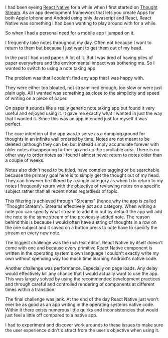 
<MDXImage
  src="/images/projects/thought-stream/thought-stream_banner.jpg"
  width={1140}
  aspectRatio="6/3"
  position="top"
  alt=""
/>

I had been eyeing [React Native](https://reactnative.dev/) for a while when I first started on [Thought Stream](https://play.google.com/store/apps/details?id=com.thoughtstreammobileapp&hl=en&gl=US&pli=1). As an app development framework that lets you create Apps for both Apple Iphone and Android using only Javascript and React, React Native was something I had been wanting to play around with for a while.

So when I had a personal need for a mobile app I jumped on it.

I frequently take notes throughout my day. Often not because I want to return to them but because I just want to get them out of my head.

<MDXImage
  src="/images/projects/thought-stream/store-mobile-1.png"
  height={812}
  width={400}
  aspectRatio="5/9"
  alt=""
  float="right"
  caption="The home feed screen of all your thoughts in an infinite scrolling wall. The hidden side menu lets you filter the thoughts by a specific stream."
/>

<MDXImage
  src="/images/projects/thought-stream/store-mobile-4.png"
  height={812}
  width={400}
  aspectRatio="5/9"
  alt=""
  float="right"
  caption="Editing screen with a rich text editor, undo/redo functions and the ability to change the thought's stream."
/>
In the past I had used paper. A lot of it. But I was tired of having piles of paper
everywhere and the environmental impact was bothering me. So I wanted to switch to
using a note taking app.

The problem was that I couldn't find any app that I was happy with.

They were either too bloated, not streamlined enough, too slow or were just plain ugly. All I wanted was something as close to the simplicity and speed of writing on a piece of paper.

On paper it sounds like a really generic note taking app but found it very useful and enjoyed using it. It gave me exactly what I wanted in just the way that I wanted it. Since this was an app intended just for myself it was perfect.

The core intention of the app was to serve as a dumping ground for thoughts in an infinite wall ordered by time. Notes are not meant to be deleted (although they can be) but instead simply accumulate forever with older notes disappearing further up and up the scrollable area. There is no other way to order notes as I found I almost never return to notes older than a couple of weeks.

Notes also didn't need to be titled, have complex tagging or be searchable because the primary goal here is to simply get the thought out of my head. They can however be filtered by a single category as when I do return to my notes I frequently return with the objective of reviewing notes on a specific subject rather than all recent notes regardless of topic.

This filtering is achieved through "Streams" (hence why the app is called 'Thought Stream'). Streams effectively act as a category. When writing a note you can specify what stream to add it in but by default the app will add the note to the same stream of the previously added note. The reason behind this is because I would often have a string of thoughts in a row on the one subject and it saved on a button press to note have to specify the stream on every new note.

The biggest challenge was the rich text editor. React Native by itself doesn't come with one and because every primitive React Native component is written in the operating system's own language I couldn't exactly write my own without spending way too much time learning Android's native code.

Another challenge was performance. Especially on page loads. Any delay would effectively kill any chance that I would actually want to use the app. This was largely solved by using the recommended development practices and through careful and controlled rendering of components at different times within a transition.

The final challenge was jank. At the end of the day React Native just won't ever be as good as an app writing in the operating systems native code. Within it there exists numerous little quirks and inconsistencies that would just feel a little off compared to a native app.

I had to experiment and discover work arounds to these issues to make sure the user experience didn't distract from the user's objective when using it.

<MDXVideo src="/video/thought-stream-app.mp4" height={600} width={680} />
